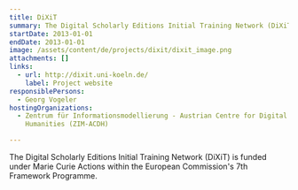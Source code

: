 ```yaml
---
title: DiXiT
summary: The Digital Scholarly Editions Initial Training Network (DiXiT)
startDate: 2013-01-01
endDate: 2013-01-01
image: /assets/content/de/projects/dixit/dixit_image.png
attachments: []
links:
  - url: http://dixit.uni-koeln.de/
    label: Project website
responsiblePersons:
  - Georg Vogeler
hostingOrganizations:
  - Zentrum für Informationsmodellierung - Austrian Centre for Digital
    Humanities (ZIM-ACDH)

---
```

The Digital Scholarly Editions Initial Training Network (DiXiT) is funded under Marie Curie Actions within the European Commission's 7th Framework Programme.
